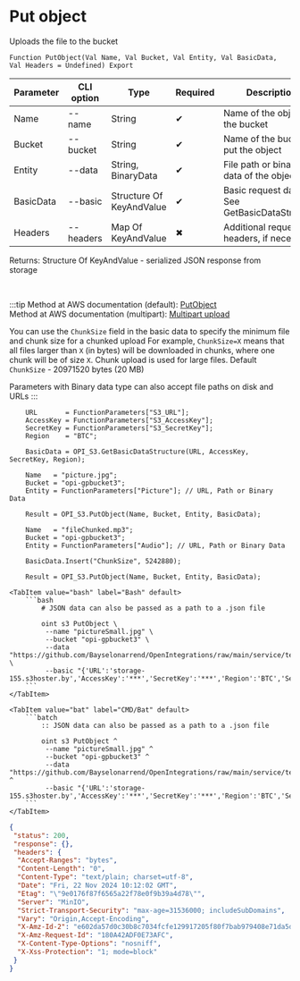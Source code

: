 ﻿---
sidebar_position: 1
description: Put object and other functions to work with S3 in the Open Integration Package, a free open-source integration library for 1C:Enterprise 8, OneScript and CLI
keywords: [1C, 1С, 1С:Enterprise, 1С:Enterprise 8.3, API, Integration, Services, Exchange, OneScript, CLI, S3]
---


# Put object
 Uploads the file to the bucket



`Function PutObject(Val Name, Val Bucket, Val Entity, Val BasicData, Val Headers = Undefined) Export`

  | Parameter | CLI option | Type | Required | Description |
  |-|-|-|-|-|
  | Name | --name | String | &#x2714; | Name of the object in the bucket |
  | Bucket | --bucket | String | &#x2714; | Name of the bucket to put the object |
  | Entity | --data | String, BinaryData | &#x2714; | File path or binary data of the object |
  | BasicData | --basic | Structure Of KeyAndValue | &#x2714; | Basic request data. See GetBasicDataStructure |
  | Headers | --headers | Map Of KeyAndValue | &#x2716; | Additional request headers, if necessary |

  
  Returns:  Structure Of KeyAndValue - serialized JSON response from storage

<br/>

:::tip
Method at AWS documentation (default): [PutObject](https://docs.aws.amazon.com/AmazonS3/latest/API/API_PutObject.html)<br/>Method at AWS documentation (multipart): [Multipart upload](https://docs.aws.amazon.com/AmazonS3/latest/userguide/mpuoverview.html)

You can use the `ChunkSize` field in the basic data to specify the minimum file and chunk size for a chunked upload For example, `ChunkSize=X` means that all files larger than `X` (in bytes) will be downloaded in chunks, where one chunk will be of size `X`. Chunk upload is used for large files. Default `ChunkSize` - 20971520 bytes (20 MB)

Parameters with Binary data type can also accept file paths on disk and URLs
:::
<br/>



```bsl title="1C:Enterprise/OneScript code example"
    URL       = FunctionParameters["S3_URL"];
    AccessKey = FunctionParameters["S3_AccessKey"];
    SecretKey = FunctionParameters["S3_SecretKey"];
    Region    = "BTC";

    BasicData = OPI_S3.GetBasicDataStructure(URL, AccessKey, SecretKey, Region);

    Name   = "picture.jpg";
    Bucket = "opi-gpbucket3";
    Entity = FunctionParameters["Picture"]; // URL, Path or Binary Data

    Result = OPI_S3.PutObject(Name, Bucket, Entity, BasicData);

    Name   = "fileChunked.mp3";
    Bucket = "opi-gpbucket3";
    Entity = FunctionParameters["Audio"]; // URL, Path or Binary Data

    BasicData.Insert("ChunkSize", 5242880);

    Result = OPI_S3.PutObject(Name, Bucket, Entity, BasicData);
```
 

 <Tabs>
  
    <TabItem value="bash" label="Bash" default>
        ```bash
            # JSON data can also be passed as a path to a .json file
            
            oint s3 PutObject \
             --name "pictureSmall.jpg" \
             --bucket "opi-gpbucket3" \
             --data "https://github.com/Bayselonarrend/OpenIntegrations/raw/main/service/test_data/picture.jpg" \
             --basic "{'URL':'storage-155.s3hoster.by','AccessKey':'***','SecretKey':'***','Region':'BTC','Service':'s3'}"
        ```
    </TabItem>
  
    <TabItem value="bat" label="CMD/Bat" default>
        ```batch
            :: JSON data can also be passed as a path to a .json file
            
            oint s3 PutObject ^
             --name "pictureSmall.jpg" ^
             --bucket "opi-gpbucket3" ^
             --data "https://github.com/Bayselonarrend/OpenIntegrations/raw/main/service/test_data/picture.jpg" ^
             --basic "{'URL':'storage-155.s3hoster.by','AccessKey':'***','SecretKey':'***','Region':'BTC','Service':'s3'}"
        ```
    </TabItem>
</Tabs>


```json title="Result"
{
 "status": 200,
 "response": {},
 "headers": {
  "Accept-Ranges": "bytes",
  "Content-Length": "0",
  "Content-Type": "text/plain; charset=utf-8",
  "Date": "Fri, 22 Nov 2024 10:12:02 GMT",
  "Etag": "\"9e0176f87f6565a22f78e0f9b39a4d78\"",
  "Server": "MinIO",
  "Strict-Transport-Security": "max-age=31536000; includeSubDomains",
  "Vary": "Origin,Accept-Encoding",
  "X-Amz-Id-2": "e602da57d0c30b8c7034fcfe129917205f80f7bab979408e71da5d1441c85e79",
  "X-Amz-Request-Id": "180A42ADF0E73AFC",
  "X-Content-Type-Options": "nosniff",
  "X-Xss-Protection": "1; mode=block"
 }
}
```

